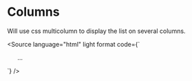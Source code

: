 
# Columns

Will use css multicolumn to display the list on several columns.

<Story id="css-utilities-columns--columns" />

<Source
    language="html"
    light
    format
    code={`
<ul className="list-columns md:column-2">
…
</ul>
`}
/>
